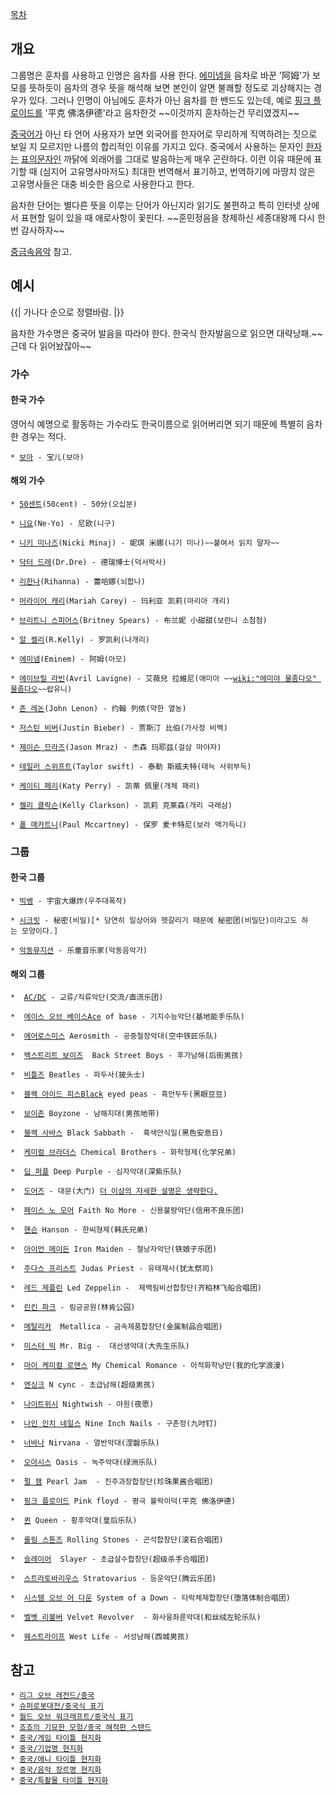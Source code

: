 [[목차]]
== 개요 ==

그룹명은 훈차를 사용하고 인명은 음차를 사용 한다. [[에미넴]]을 음차로 바꾼 '阿姆'가 보모를 뜻하듯이 음차의 경우 뜻을 해석해 보면 본인이 알면 불쾌할 정도로 괴상해지는 경우가 있다. 그러나 인명이  아님에도 훈차가 아닌 음차를 한 밴드도 있는데, 예로 [[핑크 플로이드]]를 '平克 佛洛伊德'라고 음차한것 ~~이것까지 훈차하는건 무리였겠지~~

[[중국어]]가 아닌 타 언어 사용자가 보면 외국어를 한자어로 무리하게 직역하려는 짓으로 보일 지 모르지만 나름의 합리적인 이유를 가지고 있다. 중국에서 사용하는 문자인 [[한자]]는 [[표의문자]]인 까닭에 외래어를 그대로 발음하는게 매우 곤란하다. 이런 이유 때문에 표기할 때 (심지어 고유명사마저도) 최대한 번역해서 표기하고, 번역하기에 마땅치 않은 고유명사들은 대충 비슷한 음으로 사용한다고 한다.

음차한 단어는 별다른 뜻을 이루는 단어가 아닌지라 읽기도 불편하고 특히 인터넷 상에서 표현할 일이 있을 때 애로사항이 꽃핀다. ~~훈민정음을 창제하신 세종대왕께 다시 한 번 감사하자~~

[[중금속음악]] 참고.

== 예시 ==

{{|
가나다 순으로 정렬바람.
|}}

음차한 가수명은 중국어 발음을 따라야 한다. 한국식 한자발음으로 읽으면 대략낭패.~~근데 다 읽어놨잖아~~

=== 가수 ===

==== 한국 가수 ====

영어식 예명으로 활동하는 가수라도 한국이름으로 읽어버리면 되기 때문에 특별히 음차한 경우는 적다.

 * [[BoA|보아]] - 宝儿(보아)

==== 해외 가수 ====


 * [[50센트]](50cent) - 50分(오십분)

 * [[니요]](Ne-Yo) - 尼欧(니구)

 * [[니키 미나즈]](Nicki Minaj) - 妮琪 米娜(니기 미나)~~붙여서 읽지 말자~~

 * [[닥터 드레]](Dr.Dre) - 德瑞博士(덕서박사)

 * [[리한나]](Rihanna) - 蕾哈娜(뇌합나)

 * [[머라이어 캐리]](Mariah Carey) - 玛利亚 凯莉(마리아 개리)

 * [[브리트니 스피어스]](Britney Spears) - 布兰妮 小甜甜(보란니 소첨첨)

 * [[알 켈리]](R.Kelly) - 罗凯利(나개리)

 * [[에미넴]](Eminem) - 阿姆(아모)

 * [[에이브릴 라빈]](Avril Lavigne) - 艾薇兒 拉維尼(애미아 ~~[[wiki:"에미야 물좀다오" 물좀다오]]~~랍유니) 

 * [[존 레논]](John Lenon) - 约翰 列侬(약한 열농)
   
 * [[저스틴 비버]](Justin Bieber) - 贾斯汀 比伯(가사정 비백)

 * [[제이슨 므라즈]](Jason Mraz) - 杰森 玛耶兹(걸삼 마야자)

 * [[테일러 스위프트]](Taylor swift) - 泰勒 斯威夫特(태늑 사위부득)

 * [[케이티 페리]](Katy Perry) - 凯蒂 佩里(개체 패리)

 * [[켈리 클락슨]](Kelly Clarkson) - 凯莉 克莱森(개리 극래삼)

 * [[폴 매카트니]](Paul Mccartney) - 保罗 麦卡特尼(보라 맥가득니) 

=== 그룹 ===

==== 한국 그룹 ====

 * [[빅뱅(아이돌)|빅뱅]] - 宇宙大爆炸(우주대폭작)

 * [[시크릿]] - 秘密(비밀)[* 당연히 일상어와 헷갈리기 때문에 秘密团(비밀단)이라고도 하는 모양이다.]

 * [[악동뮤지션]] - 乐童音乐家(악동음악가)

==== 해외 그룹 ====

 *  [[AC/DC]] - 교류/직류악단(交流/直流乐团)

 *  [[에이스 오브 베이스]]Ace of base - 기지수능악단(基地能手乐队)

 *  [[에어로스미스]] Aerosmith - 공중철장악대(空中铁匠乐队)

 *  [[백스트리트 보이즈]]  Back Street Boys - 후가남해(后街男孩)

 *  [[비틀즈]] Beatles - 파두사(披头士)

 *  [[블랙 아이드 피스]]Black eyed peas - 흑안두두(黑眼豆豆)

 *  [[보이존]] Boyzone - 남해지대(男孩地带)

 *  [[블랙 사바스]] Black Sabbath -  흑색안식일(黑色安息日)  

 *  [[케미컬 브라더스]] Chemical Brothers - 화학형제(化学兄弟) 

 *  [[딥 퍼플]] Deep Purple - 심자악대(深紫乐队)  

 *  [[도어즈]] - 대문(大门) [[더 이상의 자세한 설명은 생략한다.]] 

 *  [[페이스 노 모어]] Faith No More - 신용불량악단(信用不良乐团)

 *  [[핸슨]] Hanson - 한씨형제(韩氏兄弟)  

 *  [[아이언 메이든]] Iron Maiden - 철낭자악단(铁娘子乐团) 

 *  [[주다스 프리스트]] Judas Priest - 유태제사(犹太祭司) 

 *  [[레드 제플린]] Led Zeppelin -  제백림비선합창단(齐柏林飞船合唱团)

 *  [[린킨 파크]] - 림긍공원(林肯公园)

 *  [[메탈리카]]  Metallica - 금속제품합창단(金属制品合唱团)  

 *  [[미스터 빅]] Mr. Big -  대선생악대(大先生乐队)  

 *  [[마이 케미컬 로맨스]] My Chemical Romance - 아적화학낭만(我的化学浪漫)

 *  [[엔싱크]] N cync - 초급남해(超级男孩)

 *  [[나이트위시]] Nightwish - 야원(夜愿)

 *  [[나인 인치 네일스]] Nine Inch Nails - 구촌정(九吋钉) 

 *  [[너바나]] Nirvana - 열반악대(涅磐乐队) 

 *  [[오아시스]] Oasis - 녹주악대(绿洲乐队)

 *  [[펄 잼]] Pearl Jam  - 진주과장합창단(珍珠果酱合唱团)

 *  [[핑크 플로이드]] Pink floyd - 평극 불락이덕(平克 佛洛伊德)

 *  [[퀸]] Queen - 황후악대(皇后乐队) 

 *  [[롤링 스톤즈]] Rolling Stones - 곤석합창단(滚石合唱团) 

 *  [[슬레이어]]  Slayer - 초급살수합창단(超级杀手合唱团) 

 *  [[스트라토바리우스]] Stratovarius - 등운악단(腾云乐团)

 *  [[시스템 오브 어 다운]] System of a Down - 타락체제합창단(堕落体制合唱团) 

 *  [[벨벳 리볼버]] Velvet Revolver  - 화사융좌륜악대(和丝绒左轮乐队) 

 *  [[웨스트라이프]] West Life - 서성남해(西城男孩)

== 참고 ==

 * [[리그 오브 레전드/중국]]
 * [[슈퍼로봇대전/중국식 표기]]
 * [[월드 오브 워크래프트/중국식 표기]]
 * [[죠죠의 기묘한 모험/중국 해적판 스탠드]]
 * [[중국/게임 타이틀 현지화]]
 * [[중국/기업명 현지화]]
 * [[중국/애니 타이틀 현지화]]
 * [[중국/음악 장르명 현지화]]
 * [[중국/특촬물 타이틀 현지화]]
